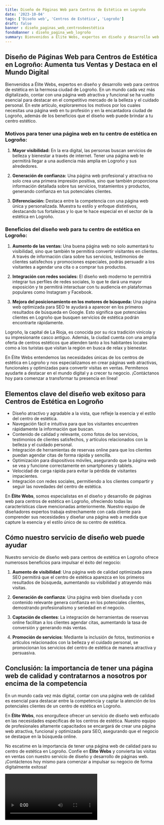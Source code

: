 ```yaml
---
title: Diseño de Páginas Web para Centros de Estética en Logroño
date: '2023-10-04'
tags: ['Diseño web', 'Centros de Estética', 'Logroño']
draft: false
banner : diseño_paginas_web_centrosdeestética
fondoBanner : diseño_pagina_web_logroño
summary: Bienvenidos a Élite Webs, expertos en diseño y desarrollo web para centros de estética en la hermosa ciudad de Logroño. En un mundo cada vez más digitalizado, contar con una página web atractiva y funcional se ha vuelto esencial para destacar en el competitivo mercado de la belleza y el cuidado personal. En este artículo, exploraremos los motivos por los cuales necesitas una página web en tu profesión y en la encantadora ciudad de Logroño, además de los beneficios que el diseño web puede brindar a tu centro estético.
---
```


## Diseño de Páginas Web para Centros de Estética en Logroño: Aumenta tus Ventas y Destaca en el Mundo Digital

Bienvenidos a Élite Webs, expertos en diseño y desarrollo web para centros de estética en la hermosa ciudad de Logroño. En un mundo cada vez más digitalizado, contar con una página web atractiva y funcional se ha vuelto esencial para destacar en el competitivo mercado de la belleza y el cuidado personal. En este artículo, exploraremos los motivos por los cuales necesitas una página web en tu profesión y en la encantadora ciudad de Logroño, además de los beneficios que el diseño web puede brindar a tu centro estético.

### Motivos para tener una página web en tu centro de estética en Logroño:

1. **Mayor visibilidad:** En la era digital, las personas buscan servicios de belleza y bienestar a través de internet. Tener una página web te permitirá llegar a una audiencia más amplia en Logroño y sus alrededores.

2. **Generación de confianza:** Una página web profesional y atractiva no solo crea una primera impresión positiva, sino que también proporciona información detallada sobre tus servicios, tratamientos y productos, generando confianza en tus potenciales clientes.

3. **Diferenciación:** Destaca entre la competencia con una página web única y personalizada. Muestra tu estilo y enfoque distintivos, destacando tus fortalezas y lo que te hace especial en el sector de la estética en Logroño.

### Beneficios del diseño web para tu centro de estética en Logroño:

1. **Aumento de las ventas:** Una buena página web no solo aumentará tu visibilidad, sino que también te permitirá convertir visitantes en clientes. A través de información clara sobre tus servicios, testimonios de clientes satisfechos y promociones especiales, podrás persuadir a los visitantes a agendar una cita o a comprar tus productos.

2. **Integración con redes sociales:** El diseño web moderno te permitirá integrar tus perfiles de redes sociales, lo que te dará una mayor exposición y te permitirá interactuar con tu audiencia en plataformas populares como Instagram y Facebook.

3. **Mejora del posicionamiento en los motores de búsqueda:** Una página web optimizada para SEO te ayudará a aparecer en los primeros resultados de búsqueda en Google. Esto significa que potenciales clientes en Logroño que busquen servicios de estética podrán encontrarte rápidamente.

Logroño, la capital de La Rioja, es conocida por su rica tradición vinícola y su impresionante casco antiguo. Además, la ciudad cuenta con una amplia oferta de centros estéticos que atienden tanto a los habitantes locales como a los turistas que visitan la región en busca de relax y bienestar.

En Élite Webs entendemos las necesidades únicas de los centros de estética en Logroño y nos especializamos en crear páginas web atractivas, funcionales y optimizadas para convertir visitas en ventas. Permítenos ayudarte a destacar en el mundo digital y a crecer tu negocio. ¡Contáctanos hoy para comenzar a transformar tu presencia en línea!

<GifSeo />

<Cta />

## Elementos clave del diseño web exitoso para Centros de Estética en Logroño

- Diseño atractivo y agradable a la vista, que refleje la esencia y el estilo del centro de estética.
- Navegación fácil e intuitiva para que los visitantes encuentren rápidamente la información que buscan.
- Contenido de calidad y relevante, como fotos de los servicios, testimonios de clientes satisfechos, y artículos relacionados con la belleza y el cuidado personal.
- Integración de herramientas de reservas online para que los clientes puedan agendar citas de forma rápida y sencilla.
- Optimización para dispositivos móviles, asegurando que la página web se vea y funcione correctamente en smartphones y tablets.
- Velocidad de carga rápida para evitar la pérdida de visitantes impacientes.
- Integración con redes sociales, permitiendo a los clientes compartir y seguir las novedades del centro de estética.

En **Élite Webs**, somos especialistas en el diseño y desarrollo de páginas web para centros de estética en Logroño, ofreciendo todas las características clave mencionadas anteriormente. Nuestro equipo de diseñadores expertos trabaja estrechamente con cada cliente para comprender sus necesidades y diseñar una página web a medida que capture la esencia y el estilo único de su centro de estética.

## Cómo nuestro servicio de diseño web puede ayudar

Nuestro servicio de diseño web para centros de estética en Logroño ofrece numerosos beneficios para impulsar el éxito del negocio:

1. **Aumento de visibilidad**: Una página web de calidad optimizada para SEO permitirá que el centro de estética aparezca en los primeros resultados de búsqueda, aumentando su visibilidad y atrayendo más visitas.

2. **Generación de confianza**: Una página web bien diseñada y con contenido relevante genera confianza en los potenciales clientes, demostrando profesionalismo y seriedad en el negocio.

3. **Captación de clientes**: La integración de herramientas de reservas online facilitan a los clientes agendar citas, aumentando la tasa de conversión y generando más ventas.

4. **Promoción de servicios**: Mediante la inclusión de fotos, testimonios e artículos relacionados con la belleza y el cuidado personal, se promocionan los servicios del centro de estética de manera atractiva y persuasiva.

## Conclusión: la importancia de tener una página web de calidad y contratarnos a nosotros por encima de la competencia

En un mundo cada vez más digital, contar con una página web de calidad es esencial para destacar entre la competencia y captar la atención de los potenciales clientes de un centro de estética en Logroño.

En **Élite Webs**, nos enorgullece ofrecer un servicio de diseño web enfocado en las necesidades específicas de los centros de estética. Nuestro equipo de profesionales altamente capacitados se encargará de crear una página web atractiva, funcional y optimizada para SEO, asegurando que el negocio se destaque en la búsqueda online.

No escatime en la importancia de tener una página web de calidad para su centro de estética en Logroño. Confíe en **Élite Webs** y convierta las visitas en ventas con nuestro servicio de diseño y desarrollo de páginas web. ¡Contáctenos hoy mismo para comenzar a impulsar su negocio de forma digitalmente exitosa!

<Video />

<CtaBot job='Centros de Estética' city='Logroño'/>

<Gmaps query='Logroño+españa+maps' />